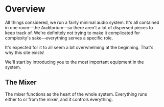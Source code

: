 
# Overview

All things considered, we run a fairly minimal audio system. It's all contained in one room—the Auditorium—so there aren't a lot of dispersed pieces to keep track of. We're definitely not trying to make it complicated for complexity's sake—everything serves a specific role.

<Callout type="info" emoji="ℹ️">
    It's expected for it to all seem a bit overwhelming at the beginning. That's why this site exists!
</Callout>

We'll start by introducing you to the most important equipment in the system.

## The Mixer

The mixer functions as the heart of the whole system. Everything runs either to or from the mixer, and it controls everything. 